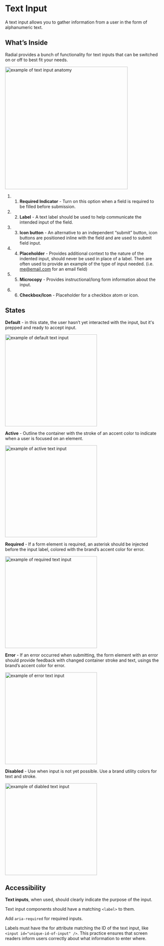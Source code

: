 
<Meta title="Components/Atoms/TextInput"/>

# Text Input

  
A text input allows you to gather information from a user in the form of alphanumeric text.

  
  

## What’s Inside

Radial provides a bunch of functionality for text inputs that can be switched on or off to best fit your needs.

  

 <img alt="example of text input anatomy" src="./images/Molecules-TextInput-Anatomy.png" width="400" />

  
1. 1. **Required Indicator** - Turn on this option when a field is required to be filled before submission.

2. 2. **Label** - A text label should be used to help communicate the intended input of the field.
        
3. 3. **Icon button** - An alternative to an independent “submit” button, icon buttons are positioned inline with the field and are used to submit field input.
    
4. 4. **Placeholder** - Provides additional context to the nature of the indented input, should never be used in place of a label. Then are often used to provide an example of the type of input needed. (i.e. [me@email.com](mailto:my@email.com) for an email field)
    
5. 5. **Microcopy** - Provides instructional/long form information about the input.
    
6. 6. **Checkbox/Icon** - Placeholder for a checkbox atom or icon.
    

  
  

## States

**Default** - in this state, the user hasn’t yet interacted with the input, but it's prepped and ready to accept input.

 <img alt="example of default text input" src="./images/Molecules-TextInput-DefaultState.png" width="300" />

**Active** - Outline the container with the stroke of an accent color to indicate when a user is focused on an element.

 <img alt="example of active text input" src="./images/Molecules-TextInput-ActiveState.png" width="300" />

  
**Required** - If a form element is required, an asterisk should be injected before the input label, colored with the brand’s accent color for error.

 <img alt="example of required text input" src="./images/Molecules-TextInput-RequiredState.png" width="300" />
  

**Error** - If an error occurred when submitting, the form element with an error should provide feedback with changed container stroke and text, usings the brand’s accent color for error.

 <img alt="example of error text input" src="./images/Molecules-TextInput-ErrorState.png" width="300" />
  

**Disabled** - Use when input is not yet possible. Use a brand utility colors for text and stroke.

 <img alt="example of diabled text input" src="./images/Molecules-TextInput-DisabledState.png" width="300" />

  
  
  
 
  

## Accessibility

**Text inputs**, when used, should clearly indicate the purpose of the input.

  

Text input components should have a matching `<label>` to them.

  

Add `aria-required` for required inputs.

  
Labels must have the for attribute matching the ID of the text input, like `<input id="unique-id-of-input" />`. This practice ensures that screen readers inform users correctly about what information to enter where.
